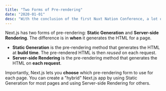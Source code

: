```yaml
---
title: "Two Forms of Pre-rendering"
date: "2020-01-01"
desc: "With the conclusion of the first Nuxt Nation Conference, a lot of us have Nuxt 3 on the brain. So what did the conference yield about the future of Nuxt? Here's quick overview of what we learned!"
---
```


Next.js has two forms of pre-rendering: **Static Generation** and **Server-side Rendering**. The difference is in **when** it generates the HTML for a page.

- **Static Generation** is the pre-rendering method that generates the HTML at **build time**. The pre-rendered HTML is then _reused_ on each request.
- **Server-side Rendering** is the pre-rendering method that generates the HTML on **each request**.

Importantly, Next.js lets you **choose** which pre-rendering form to use for each page. You can create a "hybrid" Next.js app by using Static Generation for most pages and using Server-side Rendering for others.
